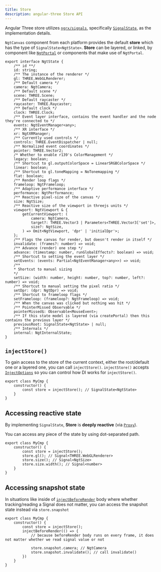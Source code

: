```yaml
---
title: Store
description: angular-three Store API
---
```


Angular Three store utilizes [`ngrx/signals`](https://ngrx.io/guide/signals), specifically [`SignalState`](https://ngrx.io/guide/signals/signal-state), as the implementation details.

`NgtCanvas` component from each platform provides the default **store** which has the type of `SignalState<NgtState>`. **Store** can be layered, or linked, by component like [`NgtPortal`](./portal) or components that make use of `NgtPortal`.

```angular-ts
export interface NgtState {
    /** id **/
    id: string;
    /** The instance of the renderer */
    gl: THREE.WebGLRenderer;
    /** Default camera */
    camera: NgtCamera;
    /** Default scene */
    scene: THREE.Scene;
    /** Default raycaster */
    raycaster: THREE.Raycaster;
    /** Default clock */
    clock: THREE.Clock;
    /** Event layer interface, contains the event handler and the node they're connected to */
    events: NgtEventManager<any>;
    /** XR interface */
    xr: NgtXRManager;
    /** Currently used controls */
    controls: THREE.EventDispatcher | null;
    /** Normalized event coordinates */
    pointer: THREE.Vector2;
    /* Whether to enable r139's ColorManagement */
    legacy: boolean;
    /** Shortcut to gl.outputColorSpace = LinearSRGBColorSpace */
    linear: boolean;
    /** Shortcut to gl.toneMapping = NoTonemapping */
    flat: boolean;
    /** Render loop flags */
    frameloop: NgtFrameloop;
    /** Adaptive performance interface */
    performance: NgtPerformance;
    /** Reactive pixel-size of the canvas */
    size: NgtSize;
    /** Reactive size of the viewport in threejs units */
    viewport: NgtViewport & {
        getCurrentViewport: (
            camera: NgtCamera,
            target?: THREE.Vector3 | Parameters<THREE.Vector3['set']>,
            size?: NgtSize,
        ) => Omit<NgtViewport, 'dpr' | 'initialDpr'>;
    };
    /** Flags the canvas for render, but doesn't render in itself */
    invalidate: (frames?: number) => void;
    /** Advance (render) one step */
    advance: (timestamp: number, runGlobalEffects?: boolean) => void;
    /** Shortcut to setting the event layer */
    setEvents: (events: Partial<NgtEventManager<any>>) => void;
    /**
    * Shortcut to manual sizing
    */
    setSize: (width: number, height: number, top?: number, left?: number) => void;
    /** Shortcut to manual setting the pixel ratio */
    setDpr: (dpr: NgtDpr) => void;
    /** Shortcut to frameloop flags */
    setFrameloop: (frameloop?: NgtFrameloop) => void;
    /** When the canvas was clicked but nothing was hit */
    /** PointerMissed Observable */
    pointerMissed$: Observable<MouseEvent>;
    /** If this state model is layered (via createPortal) then this contains the previous layer */
    previousRoot: SignalState<NgtState> | null;
    /** Internals */
    internal: NgtInternalState;
}
```

## `injectStore()`

To gain access to the store of the current context, either the root/default one or a layered one, you can call `injectStore()`. `injectStore()` accepts [`InjectOptions`](https://angular.dev/api/core/InjectOptions) so you can control how DI works for `injectStore()`.

```angular-ts
export class MyCmp {
    constructor() {
        const store = injectStore(); // SignalState<NgtState>
    }
}
```

## Accessing reactive state

By implementing `SignalState`, **Store** is **deeply reactive** (via [`Proxy`](https://developer.mozilla.org/en-US/docs/Web/JavaScript/Reference/Global_Objects/Proxy)).

You can access any piece of the state by using dot-separated path.

```angular-ts
export class MyCmp {
    constructor() {
        const store = injectStore();
        store.gl(); // Signal<THREE.WebGLRenderer>
        store.size(); // Signal<NgtSize>
        store.size.width(); // Signal<number>
    }
}
```

## Accessing snapshot state

In situations like inside of [`injectBeforeRender`](./before-render) body where whether tracking/reading a Signal does not matter, you can access the snapshot state instead via `store.snapshot`

```angular-ts
export class MyCmp {
    constructor() {
        const store = injectStore();
        injectBeforeRender(() => {
            // because beforeRender body runs on every frame, it does not matter whether we read signal value or not

            store.snapshot.camera; // NgtCamera
            store.snapshot.invalidate(); // call invalidate()
        })
    }
}
```
